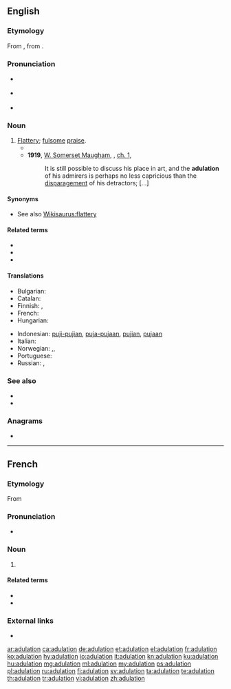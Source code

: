 ==English==

===Etymology===
From {{etyl|fr|en}} {{m|fr|adulation}}, from {{etyl|la|en}} {{m|la|adulātio||flattery}}.

===Pronunciation===
* {{a|UK}} {{IPA|/ˌædʒʊˈleɪʃən/|/ˌædjʊˈleɪʃən/|lang=en}}
* {{a|US}} {{IPA|/ˌædʒəˈleɪʃən/|lang=en}}
* {{rhymes|eɪʃən|lang=en}}
{{rfap|lang=en}}

===Noun===
{{en-noun}}

# [[flattery|Flattery]]; [[fulsome]] [[praise]].
#* {{quote-book|year=1898|author={{w|Winston Churchill (novelist)|Winston Churchill}}
|title={{w|The Celebrity}}|chapter=3
|passage=Now all this was very fine, but not at all in keeping with the Celebrity's character as I had come to conceive it. The idea that '''adulation''' ever cloyed on him was ludicrous in itself. In fact I thought the whole story fishy, and came very near to saying so.}}
#* '''1919''', [[w:William Somerset Maugham|W. Somerset Maugham]], ''{{w|The Moon and Sixpence}}'', [[s:The Moon and Sixpence/Chapter I|ch. 1]],
#*: It is still possible to discuss his place in art, and the '''adulation''' of his admirers is perhaps no less capricious than the [[disparage]]ment of his detractors; [...]

====Synonyms====
* See also [[Wikisaurus:flattery]]

====Related terms====
* {{l|en|adulate}}
* {{l|en|adulator}}
* {{l|en|adulatory}}

====Translations====
{{trans-top|Flattery; fulsome praise}}
* Bulgarian: {{t+|bg|ласкателство}}
* Catalan: {{t|ca|adulació|f}}
* Finnish: {{t+|fi|mielistely}}, {{t+|fi|imartelu}}
* French: {{t+|fr|adulation|f}}
* Hungarian: {{t+|hu|hízelgés}}
{{trans-mid}}
* Indonesian: [[puji|puji-pujian]], [[puja|puja-pujaan]], [[puji|pujian]], [[puja|pujaan]]
* Italian: {{t+|it|adulazione|f}}
* Norwegian: {{t+|no|grov}} {{t|no|smiger}},, {{t|no|smisking|c}}
* Portuguese: {{t+|pt|adulação|f}}
* Russian: {{t+|ru|ле́сть|f}}, {{t+|ru|подхали́мство|n}}
{{trans-bottom}}

===See also===
* {{l|en|admiration}}
* {{l|en|adoration}}

===Anagrams===
* {{l|en|laudation}}

----

==French==

===Etymology===
From {{etyl|la|fr}}

===Pronunciation===
* {{IPA|/a.dy.la.sjɔ̃/|lang=fr}}

===Noun===
{{fr-noun|f}}

# {{l|en|adulation}}

====Related terms====
* {{l|fr|aduler}}
* {{l|fr|adulateur}}

===External links===
* {{R:TLFi}}

[[ar:adulation]]
[[ca:adulation]]
[[de:adulation]]
[[et:adulation]]
[[el:adulation]]
[[fr:adulation]]
[[ko:adulation]]
[[hy:adulation]]
[[io:adulation]]
[[it:adulation]]
[[kn:adulation]]
[[ku:adulation]]
[[hu:adulation]]
[[mg:adulation]]
[[ml:adulation]]
[[my:adulation]]
[[ps:adulation]]
[[pl:adulation]]
[[ru:adulation]]
[[fi:adulation]]
[[sv:adulation]]
[[ta:adulation]]
[[te:adulation]]
[[th:adulation]]
[[tr:adulation]]
[[vi:adulation]]
[[zh:adulation]]
